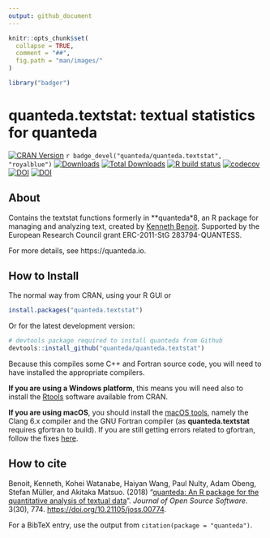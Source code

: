 ```yaml
---
output: github_document
---
```


```r
knitr::opts_chunk$set(
  collapse = TRUE,
  comment = "##",
  fig.path = "man/images/"
)
```
```r
library("badger")
```

# quanteda.textstat: textual statistics for quanteda

<!-- badges: start -->
[![CRAN Version](https://www.r-pkg.org/badges/version/quanteda.textstat)](https://CRAN.R-project.org/package=quanteda.textstat)
`r badge_devel("quanteda/quanteda.textstat", "royalblue")`
[![Downloads](https://cranlogs.r-pkg.org/badges/quanteda.textstat)](https://CRAN.R-project.org/package=quanteda.textstat)
[![Total Downloads](https://cranlogs.r-pkg.org/badges/grand-total/quanteda.textstat?color=orange)](https://CRAN.R-project.org/package=quanteda.textstat)
[![R build status](https://github.com/quanteda/quanteda.textstat/workflows/R-CMD-check/badge.svg)](https://github.com/quanteda/quanteda.textstat/actions)
[![codecov](https://codecov.io/gh/quanteda/quanteda.textstat/branch/master/graph/badge.svg)](https://codecov.io/gh/quanteda/quanteda.textstat) [![DOI](https://zenodo.org/badge/5424649.svg)](https://zenodo.org/badge/latestdoi/5424649)
[![DOI](http://joss.theoj.org/papers/10.21105/joss.00774/status.svg)](https://doi.org/10.21105/joss.00774)
<!-- badges: end -->

## About

Contains the textstat functions formerly in **quanteda*8, an R package for managing and analyzing text, created by [Kenneth Benoit](https://kenbenoit.net).
 Supported by the European Research Council grant ERC-2011-StG 283794-QUANTESS.

For more details, see https://quanteda.io.

## How to Install

The normal way from CRAN, using your R GUI or 
```r
install.packages("quanteda.textstat") 
```

Or for the latest development version:
```r
# devtools package required to install quanteda from Github 
devtools::install_github("quanteda/quanteda.textstat") 
```

Because this compiles some C++ and Fortran source code, you will need to have installed the appropriate compilers.

**If you are using a Windows platform**, this means you will need also to install
the [Rtools](https://CRAN.R-project.org/bin/windows/Rtools/) software available
from CRAN.  

**If you are using macOS**, you should install the 
[macOS tools](https://cran.r-project.org/bin/macosx/tools/), 
namely the Clang 6.x compiler and the GNU Fortran compiler (as **quanteda.textstat** requires gfortran to build).  If you are still getting errors related to gfortran, follow the fixes [here](https://thecoatlessprofessor.com/programming/rcpp-rcpparmadillo-and-os-x-mavericks--lgfortran-and--lquadmath-error/).  
    
## How to cite

Benoit, Kenneth, Kohei Watanabe, Haiyan Wang, Paul Nulty, Adam Obeng, Stefan Müller, and Akitaka Matsuo.  (2018) "[quanteda: An R package for the quantitative analysis of textual data](https://www.theoj.org/joss-papers/joss.00774/10.21105.joss.00774.pdf)".  _Journal of Open Source Software_.  3(30), 774. [https://doi.org/10.21105/joss.00774](https://doi.org/10.21105/joss.00774).

For a BibTeX entry, use the output from `citation(package = "quanteda")`.
